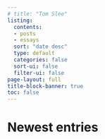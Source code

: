 ```yaml
---
# title: "Tom Slee"
listing:
  contents: 
  - posts
  - essays
  sort: "date desc"
  type: default
  categories: false
  sort-ui: false
  filter-ui: false
page-layout: full
title-block-banner: true
toc: false
---
```


# Newest entries
